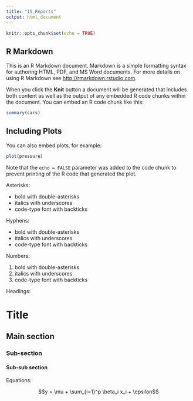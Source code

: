 ```yaml
---
title: "15_Reports"
output: html_document
---
```


```r
knitr::opts_chunk$set(echo = TRUE)
```

## R Markdown

This is an R Markdown document. Markdown is a simple formatting syntax for authoring HTML, PDF, and MS Word documents. For more details on using R Markdown see <http://rmarkdown.rstudio.com>.

When you click the **Knit** button a document will be generated that includes both content as well as the output of any embedded R code chunks within the document. You can embed an R code chunk like this:

```r
summary(cars)
```

## Including Plots

You can also embed plots, for example:

```r
plot(pressure)
```

Note that the `echo = FALSE` parameter was added to the code chunk to prevent printing of the R code that generated the plot.

Asterisks:

* bold with double-asterisks
* italics with underscores
* code-type font with backticks

Hyphens:

- bold with double-asterisks
- italics with underscores
- code-type font with backticks

Numbers:

1. bold with double-asterisks
1. italics with underscores
1. code-type font with backticks

Headings:

# Title
## Main section
### Sub-section
#### Sub-sub section

Equations:

$$y = \mu + \sum_{i=1}^p \beta_i x_i + \epsilon$$